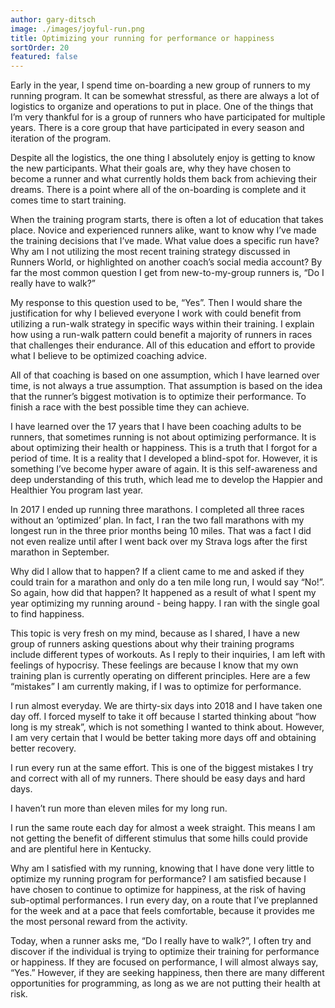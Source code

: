 ```yaml
---
author: gary-ditsch
image: ./images/joyful-run.png
title: Optimizing your running for performance or happiness
sortOrder: 20
featured: false
---
```


Early in the year, I spend time on-boarding a new group of runners to my running program. It can be somewhat stressful, as there are always a lot of logistics to organize and operations to put in place. One of the things that I’m very thankful for is a group of runners who have participated for multiple years. There is a core group that have participated in every season and iteration of the program.

Despite all the logistics, the one thing I absolutely enjoy is getting to know the new participants. What their goals are, why they have chosen to become a runner and what currently holds them back from achieving their dreams. There is a point where all of the on-boarding is complete and it comes time to start training.

When the training program starts, there is often a lot of education that takes place. Novice and experienced runners alike, want to know why I’ve made the training decisions that I’ve made. What value does a specific run have? Why am I not utilizing the most recent training strategy discussed in Runners World, or highlighted on another coach’s social media account? By far the most common question I get from new-to-my-group runners is, “Do I really have to walk?”

My response to this question used to be, “Yes”. Then I would share the justification for why I believed everyone I work with could benefit from utilizing a run-walk strategy in specific ways within their training. I explain how using a run-walk pattern could benefit a majority of runners in races that challenges their endurance. All of this education and effort to provide what I believe to be optimized coaching advice.

All of that coaching is based on one assumption, which I have learned over time, is not always a true assumption. That assumption is based on the idea that the runner’s biggest motivation is to optimize their performance. To finish a race with the best possible time they can achieve.

I have learned over the 17 years that I have been coaching adults to be runners, that sometimes running is not about optimizing performance. It is about optimizing their health or happiness. This is a truth that I forgot for a period of time. It is a reality that I developed a blind-spot for. However, it is something I’ve become hyper aware of again. It is this self-awareness and deep understanding of this truth, which lead me to develop the Happier and Healthier You program last year.

In 2017 I ended up running three marathons. I completed all three races without an ‘optimized’ plan. In fact, I ran the two fall marathons with my longest run in the three prior months being 10 miles. That was a fact I did not even realize until after I went back over my Strava logs after the first marathon in September.

Why did I allow that to happen? If a client came to me and asked if they could train for a marathon and only do a ten mile long run, I would say “No!”. So again, how did that happen? It happened as a result of what I spent my year optimizing my running around - being happy. I ran with the single goal to find happiness.

This topic is very fresh on my mind, because as I shared, I have a new group of runners asking questions about why their training programs include different types of workouts. As I reply to their inquiries, I am left with feelings of hypocrisy. These feelings are because I know that my own training plan is currently operating on different principles. Here are a few “mistakes” I am currently making, if I was to optimize for performance.

I run almost everyday. We are thirty-six days into 2018 and I have taken one day off. I forced myself to take it off because I started thinking about “how long is my streak”, which is not something I wanted to think about. However, I am very certain that I would be better taking more days off and obtaining better recovery.

I run every run at the same effort. This is one of the biggest mistakes I try and correct with all of my runners. There should be easy days and hard days.

I haven’t run more than eleven miles for my long run.

I run the same route each day for almost a week straight. This means I am not getting the benefit of different stimulus that some hills could provide and are plentiful here in Kentucky.

Why am I satisfied with my running, knowing that I have done very little to optimize my running program for performance? I am satisfied because I have chosen to continue to optimize for happiness, at the risk of having sub-optimal performances. I run every day, on a route that I’ve preplanned for the week and at a pace that feels comfortable, because it provides me the most personal reward from the activity.

Today, when a runner asks me, “Do I really have to walk?”, I often try and discover if the individual is trying to optimize their training for performance or happiness. If they are focused on performance, I will almost always say, “Yes.” However, if they are seeking happiness, then there are many different opportunities for programming, as long as we are not putting their health at risk.